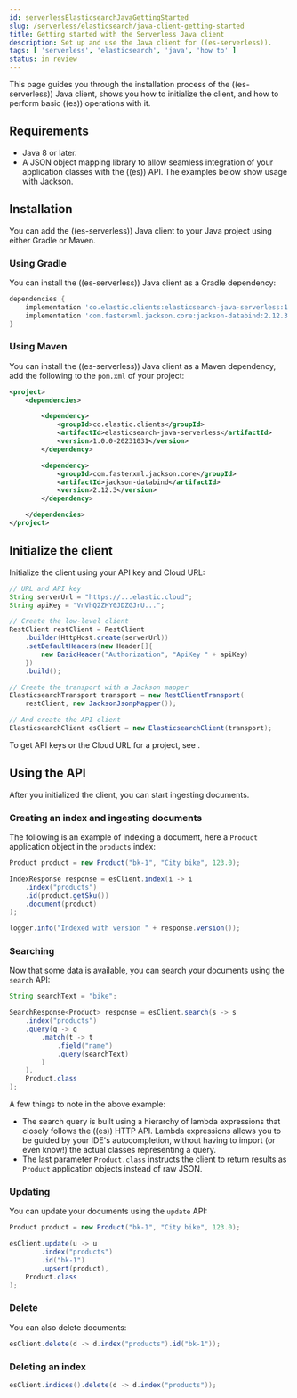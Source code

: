 ```yaml
---
id: serverlessElasticsearchJavaGettingStarted
slug: /serverless/elasticsearch/java-client-getting-started
title: Getting started with the Serverless Java client
description: Set up and use the Java client for ((es-serverless)).
tags: [ 'serverless', 'elasticsearch', 'java', 'how to' ]
status: in review
---
```


<DocBadge template="technical preview" />
This page guides you through the installation process of the ((es-serverless)) Java 
client, shows you how to initialize the client, and how to perform basic 
((es)) operations with it.

## Requirements

* Java 8 or later.
* A JSON object mapping library to allow seamless integration of
your application classes with the ((es)) API. The examples below
show usage with Jackson.

## Installation


You can add the ((es-serverless)) Java client to your Java project using 
either Gradle or Maven.

### Using Gradle

You can install the ((es-serverless)) Java client as a Gradle dependency:

```groovy
dependencies {
    implementation 'co.elastic.clients:elasticsearch-java-serverless:1.0.0-20231031'
    implementation 'com.fasterxml.jackson.core:jackson-databind:2.12.3'
}
```

### Using Maven

You can install the ((es-serverless)) Java client as a Maven dependency, add
the following to the `pom.xml` of your project:

```xml
<project>
    <dependencies>

        <dependency>
            <groupId>co.elastic.clients</groupId>
            <artifactId>elasticsearch-java-serverless</artifactId>
            <version>1.0.0-20231031</version>
        </dependency>

        <dependency>
            <groupId>com.fasterxml.jackson.core</groupId>
            <artifactId>jackson-databind</artifactId>
            <version>2.12.3</version>
        </dependency>

    </dependencies>
</project>
```

## Initialize the client

Initialize the client using your API key and Cloud URL:

```java
// URL and API key
String serverUrl = "https://...elastic.cloud";
String apiKey = "VnVhQ2ZHY0JDZGJrU...";

// Create the low-level client
RestClient restClient = RestClient
    .builder(HttpHost.create(serverUrl))
    .setDefaultHeaders(new Header[]{
        new BasicHeader("Authorization", "ApiKey " + apiKey)
    })
    .build();

// Create the transport with a Jackson mapper
ElasticsearchTransport transport = new RestClientTransport(
    restClient, new JacksonJsonpMapper());

// And create the API client
ElasticsearchClient esClient = new ElasticsearchClient(transport);
```

To get API keys or the Cloud URL for a project, see <DocLink id="serverlessElasticsearchGetStarted" />.


## Using the API

After you initialized the client, you can start ingesting documents.


### Creating an index and ingesting documents

The following is an example of indexing a document, here a `Product` application 
object in the `products` index:

```java
Product product = new Product("bk-1", "City bike", 123.0);

IndexResponse response = esClient.index(i -> i
    .index("products")
    .id(product.getSku())
    .document(product)
);

logger.info("Indexed with version " + response.version());
```


### Searching

Now that some data is available, you can search your documents using the 
`search` API:

```java
String searchText = "bike";

SearchResponse<Product> response = esClient.search(s -> s
    .index("products")
    .query(q -> q
        .match(t -> t
            .field("name")
            .query(searchText)
        )
    ),
    Product.class
);
```

A few things to note in the above example:

* The search query is built using a hierarchy of lambda expressions that closely 
follows the ((es)) HTTP API. Lambda expressions allows you to be guided 
by your IDE's autocompletion, without having to import (or even know!) the 
actual classes representing a query.
* The last parameter `Product.class` instructs the client to return results as 
`Product` application objects instead of raw JSON.


### Updating

You can update your documents using the `update` API:

```java
Product product = new Product("bk-1", "City bike", 123.0);

esClient.update(u -> u
        .index("products")
        .id("bk-1")
        .upsert(product),
    Product.class
);
```

### Delete 

You can also delete documents:

```java
esClient.delete(d -> d.index("products").id("bk-1"));
```


### Deleting an index


```java
esClient.indices().delete(d -> d.index("products"));
```
